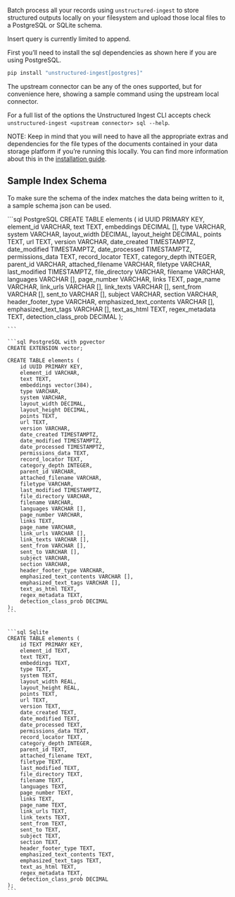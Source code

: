 Batch process all your records using `unstructured-ingest` to store structured outputs locally on your filesystem and upload those local files to a PostgreSQL or SQLite schema.

Insert query is currently limited to append.

First you’ll need to install the sql dependencies as shown here if you are using PostgreSQL.

```bash
pip install "unstructured-ingest[postgres]"
```

The upstream connector can be any of the ones supported, but for convenience here, showing a sample command using the upstream local connector.


<CodeGroup>

  <SQLSh />

  <SQLPy />

</CodeGroup>


For a full list of the options the Unstructured Ingest CLI accepts check `unstructured-ingest <upstream connector> sql --help`.

NOTE: Keep in mind that you will need to have all the appropriate extras and dependencies for the file types of the documents contained in your data storage platform if you’re running this locally. You can find more information about this in the [installation guide](/open-source/installation/overview).

## Sample Index Schema

To make sure the schema of the index matches the data being written to it, a sample schema json can be used.

<CodeGroup>
    ```sql PostgreSQL
    CREATE TABLE elements (
        id UUID PRIMARY KEY,
        element_id VARCHAR,
        text TEXT,
        embeddings DECIMAL [],
        type VARCHAR,
        system VARCHAR,
        layout_width DECIMAL,
        layout_height DECIMAL,
        points TEXT,
        url TEXT,
        version VARCHAR,
        date_created TIMESTAMPTZ,
        date_modified TIMESTAMPTZ,
        date_processed TIMESTAMPTZ,
        permissions_data TEXT,
        record_locator TEXT,
        category_depth INTEGER,
        parent_id VARCHAR,
        attached_filename VARCHAR,
        filetype VARCHAR,
        last_modified TIMESTAMPTZ,
        file_directory VARCHAR,
        filename VARCHAR,
        languages VARCHAR [],
        page_number VARCHAR,
        links TEXT,
        page_name VARCHAR,
        link_urls VARCHAR [],
        link_texts VARCHAR [],
        sent_from VARCHAR [],
        sent_to VARCHAR [],
        subject VARCHAR,
        section VARCHAR,
        header_footer_type VARCHAR,
        emphasized_text_contents VARCHAR [],
        emphasized_text_tags VARCHAR [],
        text_as_html TEXT,
        regex_metadata TEXT,
        detection_class_prob DECIMAL
    );
    
    ```
    
    ```sql PostgreSQL with pgvector 
    CREATE EXTENSION vector;
    
    CREATE TABLE elements (
        id UUID PRIMARY KEY,
        element_id VARCHAR,
        text TEXT,
        embeddings vector(384),
        type VARCHAR,
        system VARCHAR,
        layout_width DECIMAL,
        layout_height DECIMAL,
        points TEXT,
        url TEXT,
        version VARCHAR,
        date_created TIMESTAMPTZ,
        date_modified TIMESTAMPTZ,
        date_processed TIMESTAMPTZ,
        permissions_data TEXT,
        record_locator TEXT,
        category_depth INTEGER,
        parent_id VARCHAR,
        attached_filename VARCHAR,
        filetype VARCHAR,
        last_modified TIMESTAMPTZ,
        file_directory VARCHAR,
        filename VARCHAR,
        languages VARCHAR [],
        page_number VARCHAR,
        links TEXT,
        page_name VARCHAR,
        link_urls VARCHAR [],
        link_texts VARCHAR [],
        sent_from VARCHAR [],
        sent_to VARCHAR [],
        subject VARCHAR,
        section VARCHAR,
        header_footer_type VARCHAR,
        emphasized_text_contents VARCHAR [],
        emphasized_text_tags VARCHAR [],
        text_as_html TEXT,
        regex_metadata TEXT,
        detection_class_prob DECIMAL
    );
    ```
    
    
    ```sql Sqlite
    CREATE TABLE elements (
        id TEXT PRIMARY KEY,
        element_id TEXT,
        text TEXT,
        embeddings TEXT,
        type TEXT,
        system TEXT,
        layout_width REAL,
        layout_height REAL,
        points TEXT,
        url TEXT,
        version TEXT,
        date_created TEXT,
        date_modified TEXT,
        date_processed TEXT,
        permissions_data TEXT,
        record_locator TEXT,
        category_depth INTEGER,
        parent_id TEXT,
        attached_filename TEXT,
        filetype TEXT,
        last_modified TEXT,
        file_directory TEXT,
        filename TEXT,
        languages TEXT,
        page_number TEXT,
        links TEXT,
        page_name TEXT,
        link_urls TEXT,
        link_texts TEXT,
        sent_from TEXT,
        sent_to TEXT,
        subject TEXT,
        section TEXT,
        header_footer_type TEXT,
        emphasized_text_contents TEXT,
        emphasized_text_tags TEXT,
        text_as_html TEXT,
        regex_metadata TEXT,
        detection_class_prob DECIMAL
    );
    ```
</CodeGroup>